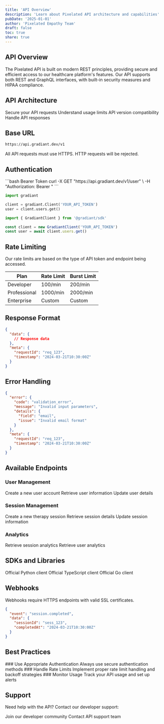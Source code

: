 ```yaml
---
title: 'API Overview'
description: 'Learn about Pixelated API architecture and capabilities'
pubDate: '2025-01-01'
author: 'Pixelated Empathy Team'
draft: false
toc: true
share: true
---
```


## API Overview

The Pixelated API is built on modern REST principles, providing secure and efficient access to our healthcare platform's features.
Our API supports both REST and GraphQL interfaces, with built-in security measures and HIPAA compliance.

## API Architecture

<CardGroup cols={2}>
  <Card title="Authentication" icon="lock" href="/api/auth">
    Secure your API requests
  </Card>
  <Card title="Rate Limiting" icon="gauge" href="/api/rate-limits">
    Understand usage limits
  </Card>
  <Card title="Versioning" icon="code-branch" href="/api/versioning">
    API version compatibility
  </Card>
  <Card title="Error Handling" icon="triangle-exclamation" href="/api/errors">
    Handle API responses
  </Card>
</CardGroup>

## Base URL

```bash
https://api.gradiant.dev/v1
```

<Note>All API requests must use HTTPS. HTTP requests will be rejected.</Note>

## Authentication

<CodeGroup title="Authentication Examples">
```bash Bearer Token
curl -X GET "https://api.gradiant.dev/v1/user" \
  -H "Authorization: Bearer <YOUR-API-TOKEN>"
```

```python Python
import gradiant

client = gradiant.Client('YOUR_API_TOKEN')
user = client.users.get()
```

```typescript TypeScript
import { GradiantClient } from '@gradiant/sdk'

const client = new GradiantClient('YOUR_API_TOKEN')
const user = await client.users.get()
```

</CodeGroup>

## Rate Limiting

<Info>
  Our rate limits are based on the type of API token and endpoint being
  accessed.
</Info>

| Plan         | Rate Limit | Burst Limit |
| ------------ | ---------- | ----------- |
| Developer    | 100/min    | 200/min     |
| Professional | 1000/min   | 2000/min    |
| Enterprise   | Custom     | Custom      |

## Response Format

```json
{
  "data": {
    // Response data
  },
  "meta": {
    "requestId": "req_123",
    "timestamp": "2024-03-21T10:30:00Z"
  }
}
```

## Error Handling

```json
{
  "error": {
    "code": "validation_error",
    "message": "Invalid input parameters",
    "details": {
      "field": "email",
      "issue": "Invalid email format"
    }
  },
  "meta": {
    "requestId": "req_123",
    "timestamp": "2024-03-21T10:30:00Z"
  }
}
```

## Available Endpoints

### User Management

<ResponseField name="POST /users" type="endpoint">
  Create a new user account
</ResponseField>

<ResponseField name="GET /users/{id}" type="endpoint">
  Retrieve user information
</ResponseField>

<ResponseField name="PUT /users/{id}" type="endpoint">
  Update user details
</ResponseField>

### Session Management

<ResponseField name="POST /sessions" type="endpoint">
  Create a new therapy session
</ResponseField>

<ResponseField name="GET /sessions/{id}" type="endpoint">
  Retrieve session details
</ResponseField>

<ResponseField name="PUT /sessions/{id}" type="endpoint">
  Update session information
</ResponseField>

### Analytics

<ResponseField name="GET /analytics/sessions" type="endpoint">
  Retrieve session analytics
</ResponseField>

<ResponseField name="GET /analytics/users" type="endpoint">
  Retrieve user analytics
</ResponseField>

## SDKs and Libraries

<CardGroup cols={3}>
  <Card title="Python SDK" icon="python">
    Official Python client
  </Card>
  <Card title="TypeScript SDK" icon="js">
    Official TypeScript client
  </Card>
  <Card title="Go SDK" icon="golang">
    Official Go client
  </Card>
</CardGroup>

## Webhooks

<Warning>Webhooks require HTTPS endpoints with valid SSL certificates.</Warning>

```json
{
  "event": "session.completed",
  "data": {
    "sessionId": "sess_123",
    "completedAt": "2024-03-21T10:30:00Z"
  }
}
```

## Best Practices

<Steps>
  ### Use Appropriate Authentication Always use secure authentication methods
  ### Handle Rate Limits Implement proper rate limit handling and backoff
  strategies ### Monitor Usage Track your API usage and set up alerts
</Steps>

## Support

Need help with the API? Contact our developer support:

<CardGroup cols={2}>
  <Card
    title="Developer Discord"
    icon="discord"
    href="https://discord.gg/gradiant"
  >
    Join our developer community
  </Card>
  <Card
    title="API Support"
    icon="headset"
    href="mailto:api-support@gradiant.dev"
  >
    Contact API support team
  </Card>
</CardGroup>
